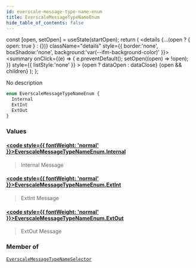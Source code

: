 ```yaml
---
id: everscale-message-type-name-enum
title: EverscaleMessageTypeNameEnum
hide_table_of_contents: false
---
```







  const [open, setOpen] = useState(startOpen);
  return (
    <details {...(open ? { open: true } : {})} className="details" style={{ border:'none', boxShadow:'none', background:'var(--ifm-background-color)' }}>
      <summary
        onClick={(e) => {
          e.preventDefault();
          setOpen((open) => !open);
        }}
        style={{ listStyle:'none' }}
      >
      {open ? dataOpen : dataClose}
      </summary>
      {open && children}
    </details>
  );
};








No description


```graphql
enum EverscaleMessageTypeNameEnum {
  Internal
  ExtInt
  ExtOut
}
```




### Values

#### [<code style={{ fontWeight: 'normal' }}>EverscaleMessageTypeNameEnum.<b>Internal</b></code>](#)  
> 
> 
> Internal Message
> 

#### [<code style={{ fontWeight: 'normal' }}>EverscaleMessageTypeNameEnum.<b>ExtInt</b></code>](#)  
> 
> 
> ExtInt Message
> 

#### [<code style={{ fontWeight: 'normal' }}>EverscaleMessageTypeNameEnum.<b>ExtOut</b></code>](#)  
> 
> 
> ExtOut Message
> 



### Member of

[`EverscaleMessageTypeNameSelector`](/docs/graphql-reference/inputs/everscale-message-type-name-selector)  <Badge class="secondary" text="input"/>

